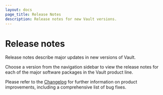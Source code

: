 ```yaml
---
layout: docs
page_title: Release Notes
description: Release notes for new Vault versions.
---
```


# Release notes

Release notes describe major updates in new versions of Vault.

Choose a version from the navigation sidebar to view the release notes for each
of the major software packages in the Vault product line.

Please refer to the
[Changelog](https://github.com/hashicorp/vault/blob/main/CHANGELOG.md) for
further information on product improvements, including a comprehensive list of
bug fixes.